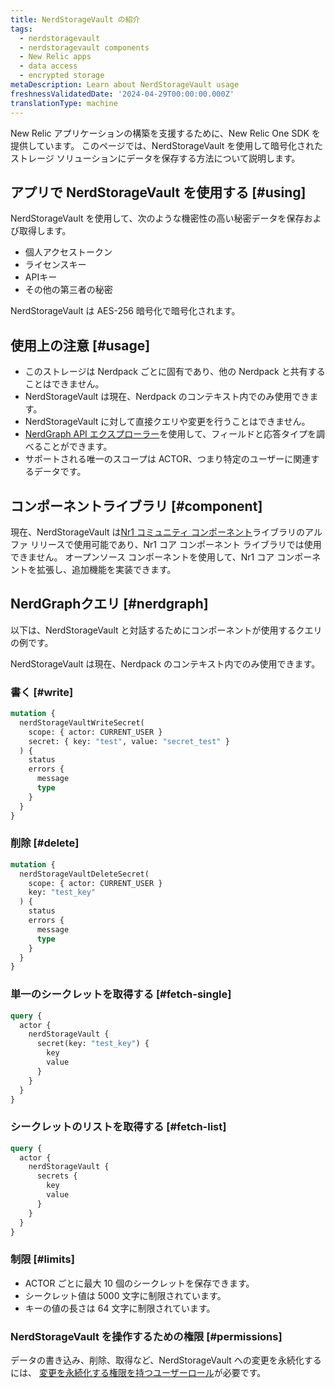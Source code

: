 ```yaml
---
title: NerdStorageVault の紹介
tags:
  - nerdstoragevault
  - nerdstoragevault components
  - New Relic apps
  - data access
  - encrypted storage
metaDescription: Learn about NerdStorageVault usage
freshnessValidatedDate: '2024-04-29T00:00:00.000Z'
translationType: machine
---
```


New Relic アプリケーションの構築を支援するために、New Relic One SDK を提供しています。 このページでは、NerdStorageVault を使用して暗号化されたストレージ ソリューションにデータを保存する方法について説明します。

## アプリで NerdStorageVault を使用する [#using]

NerdStorageVault を使用して、次のような機密性の高い秘密データを保存および取得します。

* 個人アクセストークン
* ライセンスキー
* APIキー
* その他の第三者の秘密

<Callout variant="tip">
  NerdStorageVault は AES-256 暗号化で暗号化されます。
</Callout>

## 使用上の注意 [#usage]

* このストレージは Nerdpack ごとに固有であり、他の Nerdpack と共有することはできません。
* NerdStorageVault は現在、Nerdpack のコンテキスト内でのみ使用できます。
* NerdStorageVault に対して直接クエリや変更を行うことはできません。
* [NerdGraph API エクスプローラー](https://api.newrelic.com/graphiql)を使用して、フィールドと応答タイプを調べることができます。
* サポートされる唯一のスコープは ACTOR、つまり特定のユーザーに関連するデータです。

## コンポーネントライブラリ [#component]

現在、NerdStorageVault は[Nr1 コミュニティ コンポーネント](https://www.npmjs.com/package/@newrelic/nr1-community/v/1.3.0-alpha.5)ライブラリのアルファ リリースで使用可能であり、Nr1 コア コンポーネント ライブラリでは使用できません。 オープンソース コンポーネントを使用して、Nr1 コア コンポーネントを拡張し、追加機能を実装できます。

## NerdGraphクエリ [#nerdgraph]

以下は、NerdStorageVault と対話するためにコンポーネントが使用するクエリの例です。

<Callout variant="tip">
  NerdStorageVault は現在、Nerdpack のコンテキスト内でのみ使用できます。
</Callout>

### 書く [#write]

```graphql
mutation {
  nerdStorageVaultWriteSecret(
    scope: { actor: CURRENT_USER }
    secret: { key: "test", value: "secret_test" }
  ) {
    status
    errors {
      message
      type
    }
  }
}
```

### 削除 [#delete]

```graphql
mutation {
  nerdStorageVaultDeleteSecret(
    scope: { actor: CURRENT_USER }
    key: "test_key"
  ) {
    status
    errors {
      message
      type
    }
  }
}
```

### 単一のシークレットを取得する [#fetch-single]

```graphql
query {
  actor {
    nerdStorageVault {
      secret(key: "test_key") {
        key
        value
      }
    }
  }
}
```

### シークレットのリストを取得する [#fetch-list]

```graphql
query {
  actor {
    nerdStorageVault {
      secrets {
        key
        value
      }
    }
  }
}
```

### 制限 [#limits]

* ACTOR ごとに最大 10 個のシークレットを保存できます。
* シークレット値は 5000 文字に制限されています。
* キーの値の長さは 64 文字に制限されています。

### NerdStorageVault を操作するための権限 [#permissions]

データの書き込み、削除、取得など、NerdStorageVault への変更を永続化するには、 [変更を永続化する権限を持つユーザーロール](/docs/accounts/original-accounts-billing/original-users-roles/users-roles-original-user-model)が必要です。
